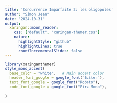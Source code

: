 ```yaml
---
title: 'Concurrence Imparfaite 2: les oligopoles'
author: "Simon Jean"
date: "2024-10-31"
output: 
  xaringan::moon_reader:
    css: ["default", "xaringan-themer.css"]
    nature:
      highlightStyle: "github"
      highlightLines: true
      countIncrementalSlides: false
---
```


```r
library(xaringanthemer)
style_mono_accent(
  base_color = "white",   # Main accent color
  header_font_google = google_font("Bitter"),
  text_font_google = google_font("Roboto"),
  code_font_google = google_font("Fira Mono"),
  
)
```

